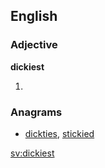 ==English==

===Adjective===
'''dickiest'''

# {{superlative of|dicky}}

===Anagrams===
* [[dickties#English|dickties]], [[stickied#English|stickied]]

[[sv:dickiest]]